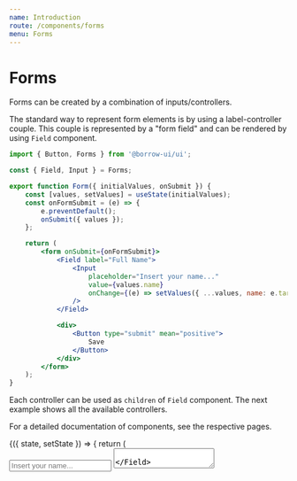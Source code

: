 ```yaml
---
name: Introduction
route: /components/forms
menu: Forms
---
```





# Forms

Forms can be created by a combination of inputs/controllers.

The standard way to represent form elements is by using a label-controller couple.
This couple is represented by a "form field" and can be rendered by using `Field` component.

```jsx
import { Button, Forms } from '@borrow-ui/ui';

const { Field, Input } = Forms;

export function Form({ initialValues, onSubmit }) {
    const [values, setValues] = useState(initialValues);
    const onFormSubmit = (e) => {
        e.preventDefault();
        onSubmit({ values });
    };

    return (
        <form onSubmit={onFormSubmit}>
            <Field label="Full Name">
                <Input
                    placeholder="Insert your name..."
                    value={values.name}
                    onChange={(e) => setValues({ ...values, name: e.target.value })}
                />
            </Field>

            <div>
                <Button type="submit" mean="positive">
                    Save
                </Button>
            </div>
        </form>
    );
}
```

Each controller can be used as `children` of `Field` component.
The next example shows all the available controllers.

For a detailed documentation of components, see the respective pages.

<Playground>
    <FormsStoryWrapper initialState={{ useInternet: true }}>
        {({ state, setState }) => {
            return (
                <div style={{ width: 400 }}>
                    <Field label="Full Name">
                        <Input placeholder="Insert your name..." />
                    </Field>
                    <Field label="Bio">
                        <Textarea placeholder="Tell me something about you..." />
                    </Field>
                    <Field label="Pick a day of the year">
                        <DatePicker
                            value={state.favouriteDay}
                            onChange={(date) => setState({ ...state, favouriteDay: date })}
                        />
                    </Field>
                    <Field label="Favourite day of weekend">
                        <Forms.Select
                            value={state.favouriteWeekendDay}
                            onChange={(option) =>
                                setState({ ...state, favouriteWeekendDay: option.value })
                            }
                            options={[
                                { value: 'friday', label: 'Friday' },
                                { value: 'saturday', label: 'Saturday' },
                                { value: 'sunday', label: 'Sunday' },
                            ]}
                        />
                    </Field>
                    <Field label="I have the following devices:">
                        <div className="m-t-5">
                            <div className="m-b-10">
                                <Checkbox
                                    label="Smartphone/Tablet"
                                    checked={state.smartphone}
                                    onClick={(e) =>
                                        setState({
                                            ...state,
                                            smartphone: !!!state.smartphone,
                                        })
                                    }
                                />
                            </div>
                            <div className="m-b-10">
                                <Checkbox
                                    label="Laptop"
                                    checked={state.laptop}
                                    onClick={(e) => setState({ ...state, laptop: !!!state.laptop })}
                                />
                            </div>
                            <div className="m-b-10">
                                <Checkbox
                                    label="Desktop"
                                    checked={state.desktop}
                                    onClick={(e) =>
                                        setState({ ...state, desktop: !!!state.desktop })
                                    }
                                />
                            </div>
                        </div>
                    </Field>
                    <Field label="I use internet">
                        <Toggle
                            checked={state.useInternet}
                            onClick={(e) =>
                                setState({ ...state, useInternet: !!!state.useInternet })
                            }
                        />
                    </Field>
                    <Field>
                        <Dropzone dragMessage="Upload your desktop wallpaper" />
                    </Field>
                </div>
            );
        }}
    </FormsStoryWrapper>
</Playground>
